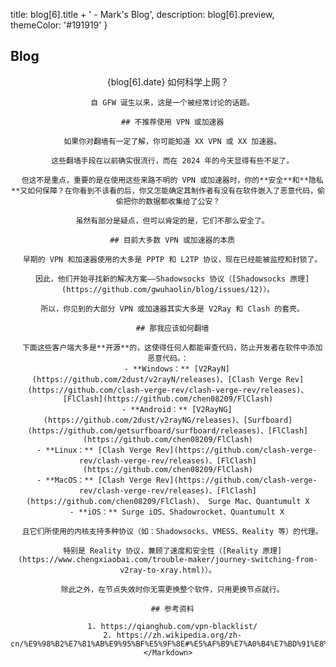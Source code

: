 
  title: blog[6].title + ' - Mark\'s Blog',
  description: blog[6].preview,
  themeColor: '#191919'
}

<div className='h'>
  <h2>Blog</h2>
  <Content>
    <Header id={6} type='blog' alt={blog[6].header} />
    <Title id={6} type='blog'>{blog[6].title}</Title>
    <Date>{blog[6].date}</Date>
    <Markdown>
      如何科学上网？

      自 GFW 诞生以来，这是一个被经常讨论的话题。

      ## 不推荐使用 VPN 或加速器

      如果你对翻墙有一定了解，你可能知道 XX VPN 或 XX 加速器。

      这些翻墙手段在以前确实很流行，而在 2024 年的今天显得有些不足了。

      但这不是重点，重要的是在使用这些来路不明的 VPN 或加速器时，你的**安全**和**隐私**又如何保障？在你看到不该看的后，你又怎能确定其制作者有没有在软件嵌入了恶意代码，偷偷把你的数据都收集给了公安？

      虽然有部分是疑点，但可以肯定的是，它们不那么安全了。

      ## 目前大多数 VPN 或加速器的本质

      早期的 VPN 和加速器使用的大多是 PPTP 和 L2TP 协议，现在已经能被监控和封锁了。

      因此，他们开始寻找新的解决方案——Shadowsocks 协议（[Shadowsocks 原理](https://github.com/gwuhaolin/blog/issues/12)）。

      所以，你见到的大部分 VPN 或加速器其实大多是 V2Ray 和 Clash 的套壳。

      ## 那我应该如何翻墙

      下面这些客户端大多是**开源**的，这使得任何人都能审查代码，防止开发者在软件中添加恶意代码。：
        - **Windows：** [V2RayN](https://github.com/2dust/v2rayN/releases)、[Clash Verge Rev](https://github.com/clash-verge-rev/clash-verge-rev/releases)、[FlClash](https://github.com/chen08209/FlClash)
        - **Android：** [V2RayNG](https://github.com/2dust/v2rayNG/releases)、[Surfboard](https://github.com/getsurfboard/surfboard/releases)、[FlClash](https://github.com/chen08209/FlClash)
        - **Linux：** [Clash Verge Rev](https://github.com/clash-verge-rev/clash-verge-rev/releases)、[FlClash](https://github.com/chen08209/FlClash)
        - **MacOS：** [Clash Verge Rev](https://github.com/clash-verge-rev/clash-verge-rev/releases)、[FlClash](https://github.com/chen08209/FlClash)、 Surge Mac、Quantumult X
        - **iOS：** Surge iOS、Shadowrocket、Quantumult X

      且它们所使用的内核支持多种协议（如：Shadowsocks、VMESS、Reality 等）的代理。

      特别是 Reality 协议，兼顾了速度和安全性（[Reality 原理](https://www.chengxiaobai.com/trouble-maker/journey-switching-from-v2ray-to-xray.html)）。

      除此之外，在节点失效时你无需更换整个软件，只用更换节点就行。

      ## 参考资料

      1. https://qianghub.com/vpn-blacklist/
      2. https://zh.wikipedia.org/zh-cn/%E9%98%B2%E7%81%AB%E9%95%BF%E5%9F%8E#%E5%AF%B9%E7%A0%B4%E7%BD%91%E8%BD%AF%E4%BB%B6%E7%9A%84%E5%8F%8D%E5%88%B6
    </Markdown>
  </Content>
</div>
